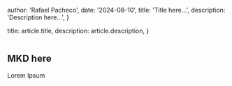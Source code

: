 
  author: 'Rafael Pacheco',
  date: '2024-08-10',
  title: 'Title here...',
  description: 'Description here...',
}

  title: article.title,
  description: article.description,
}


<Image src={headerImg} alt="" />

## MKD here

Lorem Ipsum
